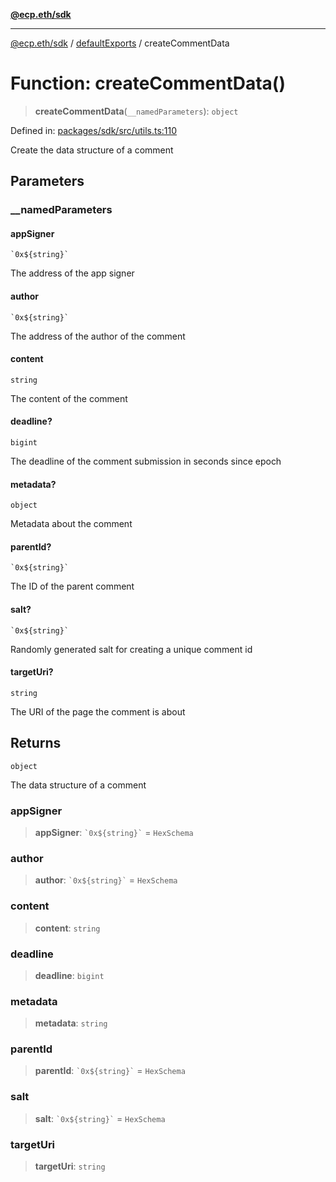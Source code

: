[**@ecp.eth/sdk**](/sdk-reference/index.mdx)

***

[@ecp.eth/sdk](/sdk-reference/index.mdx) / [defaultExports](/sdk-reference/defaultExports/index.mdx) / createCommentData

# Function: createCommentData()

> **createCommentData**(`__namedParameters`): `object`

Defined in: [packages/sdk/src/utils.ts:110](https://github.com/ecp-eth/comments-monorepo/blob/main/packages/sdk/src/utils.ts#L110)

Create the data structure of a comment

## Parameters

### \_\_namedParameters

#### appSigner

`` `0x${string}` ``

The address of the app signer

#### author

`` `0x${string}` ``

The address of the author of the comment

#### content

`string`

The content of the comment

#### deadline?

`bigint`

The deadline of the comment submission in seconds since epoch

#### metadata?

`object`

Metadata about the comment

#### parentId?

`` `0x${string}` ``

The ID of the parent comment

#### salt?

`` `0x${string}` ``

Randomly generated salt for creating a unique comment id

#### targetUri?

`string`

The URI of the page the comment is about

## Returns

`object`

The data structure of a comment

### appSigner

> **appSigner**: `` `0x${string}` `` = `HexSchema`

### author

> **author**: `` `0x${string}` `` = `HexSchema`

### content

> **content**: `string`

### deadline

> **deadline**: `bigint`

### metadata

> **metadata**: `string`

### parentId

> **parentId**: `` `0x${string}` `` = `HexSchema`

### salt

> **salt**: `` `0x${string}` `` = `HexSchema`

### targetUri

> **targetUri**: `string`

